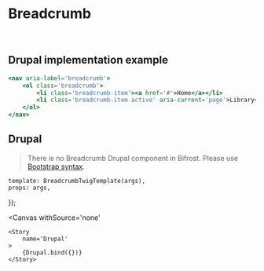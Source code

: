 


<Meta 
    title='Components/Breadcrumb' 
    component={BreadcrumbComponent}
/>


# Breadcrumb

<br/>



## Drupal implementation example

```jsx
<nav aria-label='breadcrumb'>
    <ol class='breadcrumb'>
        <li class='breadcrumb-item'><a href='#'>Home</a></li>
        <li class='breadcrumb-item active' aria-current='page'>Library</li>
    </ol>
</nav>
```



## Drupal

> There is no Breadcrumb Drupal component in Bifrost.
> Please use <a class='bf-link' target='_blank' href='https://getbootstrap.com/docs/4.0/components/breadcrumb/'>Bootstrap syntax</a>.


    template: BreadcrumbTwigTemplate(args),
    props: args,
});

<Canvas
    withSource='none'
>
    <Story 
        name='Drupal'
    >
        {Drupal.bind({})}
    </Story>
</Canvas>